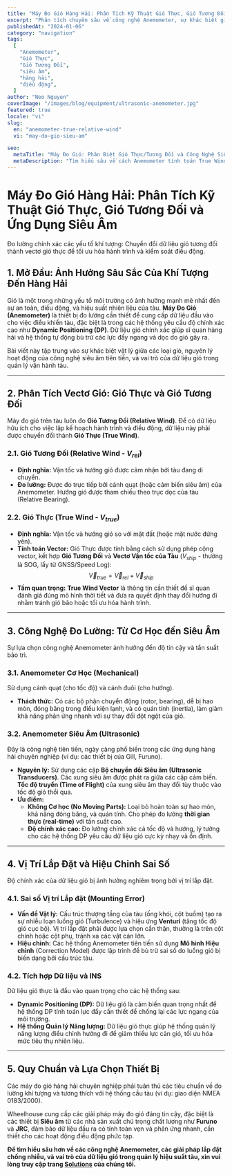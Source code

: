 ```yaml
---
title: "Máy Đo Gió Hàng Hải: Phân Tích Kỹ Thuật Gió Thực, Gió Tương Đối và Ứng Dụng Siêu Âm"
excerpt: "Phân tích chuyên sâu về công nghệ Anemometer, sự khác biệt giữa Tốc độ Gió Thực (True Wind) và Gió Tương Đối (Relative Wind), nguyên lý hoạt động của cảm biến siêu âm (Ultrasonic) và vai trò trong điều động và an toàn."
publishedAt: "2024-01-06"
category: "navigation"
tags:
  [
    "Anemometer",
    "Gió Thực",
    "Gió Tương Đối",
    "siêu âm",
    "hàng hải",
    "điều động",
  ]
author: "Neo Nguyen"
coverImage: "/images/blog/equipment/ultrasonic-anemometer.jpg"
featured: true
locale: "vi"
slug:
  en: "anemometer-true-relative-wind"
  vi: "may-do-gio-sieu-am"

seo:
  metaTitle: "Máy Đo Gió: Phân Biệt Gió Thực/Tương Đối và Công Nghệ Siêu Âm | Wheelhouse"
  metaDescription: "Tìm hiểu sâu về cách Anemometer tính toán True Wind Vector, nguyên lý hoạt động không cơ học của cảm biến siêu âm, và vai trò của dữ liệu gió trong các hệ thống DP."
---
```



# Máy Đo Gió Hàng Hải: Phân Tích Kỹ Thuật Gió Thực, Gió Tương Đối và Ứng Dụng Siêu Âm

<p className="text-xl text-gray-500 italic mb-8">
  Đo lường chính xác các yếu tố khí tượng: Chuyển đổi dữ liệu gió tương đối
  thành vectơ gió thực để tối ưu hóa hành trình và kiểm soát điều động.
</p>

## 1. Mở Đầu: Ảnh Hưởng Sâu Sắc Của Khí Tượng Đến Hàng Hải

Gió là một trong những yếu tố môi trường có ảnh hưởng mạnh mẽ nhất đến sự an toàn, điều động, và hiệu suất nhiên liệu của tàu. **Máy Đo Gió (Anemometer)** là thiết bị đo lường cần thiết để cung cấp dữ liệu đầu vào cho việc điều khiển tàu, đặc biệt là trong các hệ thống yêu cầu độ chính xác cao như **Dynamic Positioning (DP)**. Dữ liệu gió chính xác giúp sĩ quan hàng hải và hệ thống tự động bù trừ các lực đẩy ngang và dọc do gió gây ra.

Bài viết này tập trung vào sự khác biệt vật lý giữa các loại gió, nguyên lý hoạt động của công nghệ siêu âm tiên tiến, và vai trò của dữ liệu gió trong quản lý vận hành tàu.

---

## 2. Phân Tích Vectơ Gió: Gió Thực và Gió Tương Đối

Máy đo gió trên tàu luôn đo **Gió Tương Đối (Relative Wind)**. Để có dữ liệu hữu ích cho việc lập kế hoạch hành trình và điều động, dữ liệu này phải được chuyển đổi thành **Gió Thực (True Wind)**.

### 2.1. Gió Tương Đối (Relative Wind - $V_{rel}$)

- **Định nghĩa:** Vận tốc và hướng gió được cảm nhận bởi tàu đang di chuyển.
- **Đo lường:** Được đo trực tiếp bởi cánh quạt (hoặc cảm biến siêu âm) của Anemometer. Hướng gió được tham chiếu theo trục dọc của tàu (Relative Bearing).

### 2.2. Gió Thực (True Wind - $V_{true}$)

- **Định nghĩa:** Vận tốc và hướng gió so với mặt đất (hoặc mặt nước đứng yên).
- **Tính toán Vector:** Gió Thực được tính bằng cách sử dụng phép cộng vector, kết hợp **Gió Tương Đối** và **Vectơ Vận tốc của Tàu** ($V_{ship}$ - thường là SOG, lấy từ GNSS/Speed Log):
  $$\vec{V}_{true} = \vec{V}_{rel} + \vec{V}_{ship}$$
- **Tầm quan trọng:** **True Wind Vector** là thông tin cần thiết để sĩ quan đánh giá đúng mô hình thời tiết và đưa ra quyết định thay đổi hướng đi nhằm tránh gió bão hoặc tối ưu hóa hành trình.

---

## 3. Công Nghệ Đo Lường: Từ Cơ Học đến Siêu Âm

Sự lựa chọn công nghệ Anemometer ảnh hưởng đến độ tin cậy và tần suất bảo trì.

### 3.1. Anemometer Cơ Học (Mechanical)

Sử dụng cánh quạt (cho tốc độ) và cánh đuôi (cho hướng).

- **Thách thức:** Có các bộ phận chuyển động (rotor, bearing), dễ bị hao mòn, đóng băng trong điều kiện lạnh, và có quán tính (inertia), làm giảm khả năng phản ứng nhanh với sự thay đổi đột ngột của gió.

### 3.2. Anemometer Siêu Âm (Ultrasonic)

Đây là công nghệ tiên tiến, ngày càng phổ biến trong các ứng dụng hàng hải chuyên nghiệp (ví dụ: các thiết bị của Gill, Furuno).

- **Nguyên lý:** Sử dụng các cặp **Bộ chuyển đổi Siêu âm (Ultrasonic Transducers)**. Các xung siêu âm được phát ra giữa các cặp cảm biến. **Tốc độ truyền (Time of Flight)** của xung siêu âm thay đổi tùy thuộc vào tốc độ gió thổi qua.
- **Ưu điểm:**
  - **Không Cơ học (No Moving Parts):** Loại bỏ hoàn toàn sự hao mòn, khả năng đóng băng, và quán tính. Cho phép đo lường **thời gian thực (real-time)** với tần suất cao.
  - **Độ chính xác cao:** Đo lường chính xác cả tốc độ và hướng, lý tưởng cho các hệ thống DP yêu cầu dữ liệu gió cực kỳ nhạy và ổn định.

---

## 4. Vị Trí Lắp Đặt và Hiệu Chỉnh Sai Số

Độ chính xác của dữ liệu gió bị ảnh hưởng nghiêm trọng bởi vị trí lắp đặt.

### 4.1. Sai số Vị trí Lắp đặt (Mounting Error)

- **Vấn đề Vật lý:** Cấu trúc thượng tầng của tàu (ống khói, cột buồm) tạo ra sự nhiễu loạn luồng gió (Turbulence) và hiệu ứng **Venturi** (tăng tốc độ gió cục bộ). Vị trí lắp đặt phải được lựa chọn cẩn thận, thường là trên cột chính hoặc cột phụ, tránh xa các vật cản lớn.
- **Hiệu chỉnh:** Các hệ thống Anemometer tiên tiến sử dụng **Mô hình Hiệu chỉnh** (Correction Model) được lập trình để bù trừ sai số do luồng gió bị biến dạng bởi cấu trúc tàu.

### 4.2. Tích hợp Dữ liệu và INS

Dữ liệu gió thực là đầu vào quan trọng cho các hệ thống sau:

- **Dynamic Positioning (DP):** Dữ liệu gió là cảm biến quan trọng nhất để hệ thống DP tính toán lực đẩy cần thiết để chống lại các lực ngang của môi trường.
- **Hệ thống Quản lý Năng lượng:** Dữ liệu gió thực giúp hệ thống quản lý năng lượng điều chỉnh hướng đi để giảm thiểu lực cản gió, tối ưu hóa mức tiêu thụ nhiên liệu.

---

## 5. Quy Chuẩn và Lựa Chọn Thiết Bị

Các máy đo gió hàng hải chuyên nghiệp phải tuân thủ các tiêu chuẩn về đo lường khí tượng và tương thích với hệ thống cầu tàu (ví dụ: giao diện NMEA 0183/2000).

Wheelhouse cung cấp các giải pháp máy đo gió đáng tin cậy, đặc biệt là các thiết bị **Siêu âm** từ các nhà sản xuất chú trọng chất lượng như **Furuno** và **JRC**, đảm bảo dữ liệu đầu ra có tính toàn vẹn và phản ứng nhanh, cần thiết cho các hoạt động điều động phức tạp.

**Để tìm hiểu sâu hơn về các công nghệ Anemometer, các giải pháp lắp đặt chống nhiễu, và vai trò của dữ liệu gió trong quản lý hiệu suất tàu, xin vui lòng truy cập trang [Solutions](/solutions) của chúng tôi.**
